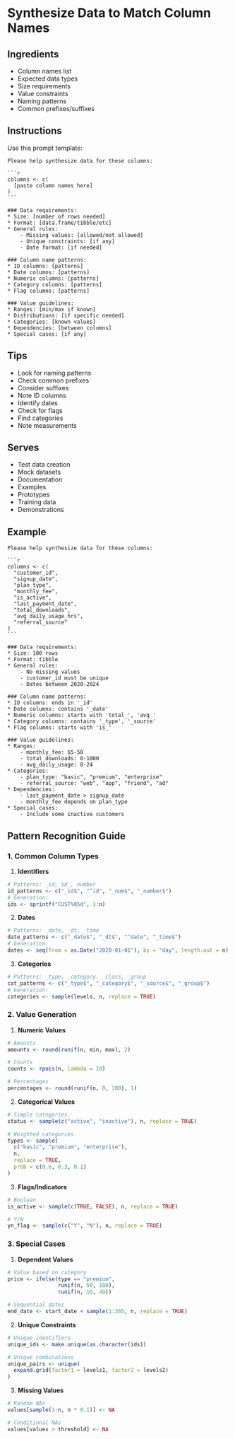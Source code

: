 
# Synthesize Data to Match Column Names {#column-synthesis}

## Ingredients

* Column names list
* Expected data types
* Size requirements
* Value constraints
* Naming patterns
* Common prefixes/suffixes

## Instructions

Use this prompt template:

````
Please help synthesize data for these columns:

```r
columns <- c(
  [paste column names here]
)
```

### Data requirements:
* Size: [number of rows needed]
* Format: [data.frame/tibble/etc]
* General rules:
    - Missing values: [allowed/not allowed]
    - Unique constraints: [if any]
    - Date format: [if needed]
    
### Column name patterns:
* ID columns: [patterns]
* Date columns: [patterns]
* Numeric columns: [patterns]
* Category columns: [patterns]
* Flag columns: [patterns]

### Value guidelines:
* Ranges: [min/max if known]
* Distributions: [if specific needed]
* Categories: [known values]
* Dependencies: [between columns]
* Special cases: [if any]
````

## Tips

* Look for naming patterns
* Check common prefixes
* Consider suffixes
* Note ID columns
* Identify dates
* Check for flags
* Find categories
* Note measurements

## Serves

* Test data creation
* Mock datasets
* Documentation
* Examples
* Prototypes
* Training data
* Demonstrations

## Example

````
Please help synthesize data for these columns:

```r
columns <- c(
  "customer_id",
  "signup_date",
  "plan_type",
  "monthly_fee",
  "is_active",
  "last_payment_date",
  "total_downloads",
  "avg_daily_usage_hrs",
  "referral_source"
)
```

### Data requirements:
* Size: 100 rows
* Format: tibble
* General rules:
    - No missing values
    - customer_id must be unique
    - Dates between 2020-2024
    
### Column name patterns:
* ID columns: ends in '_id'
* Date columns: contains '_date'
* Numeric columns: starts with 'total_', 'avg_'
* Category columns: contains '_type', '_source'
* Flag columns: starts with 'is_'

### Value guidelines:
* Ranges:
    - monthly_fee: $5-50
    - total_downloads: 0-1000
    - avg_daily_usage: 0-24
* Categories:
    - plan_type: "basic", "premium", "enterprise"
    - referral_source: "web", "app", "friend", "ad"
* Dependencies:
    - last_payment_date > signup_date
    - monthly_fee depends on plan_type
* Special cases:
    - Include some inactive customers
````

## Pattern Recognition Guide

### 1. Common Column Types

1. **Identifiers**
```r
# Patterns: _id, id_, number
id_patterns <- c("_id$", "^id", "_num$", "_number$")
# Generation:
ids <- sprintf("CUST%05d", 1:n)
```

2. **Dates**
```r
# Patterns: _date, _dt, _time
date_patterns <- c("_date$", "_dt$", "^date", "_time$")
# Generation:
dates <- seq(from = as.Date("2020-01-01"), by = "day", length.out = n)
```

3. **Categories**
```r
# Patterns: _type, _category, _class, _group
cat_patterns <- c("_type$", "_category$", "_source$", "_group$")
# Generation:
categories <- sample(levels, n, replace = TRUE)
```

### 2. Value Generation

1. **Numeric Values**
```r
# Amounts
amounts <- round(runif(n, min, max), 2)

# Counts
counts <- rpois(n, lambda = 10)

# Percentages
percentages <- round(runif(n, 0, 100), 1)
```

2. **Categorical Values**
```r
# Simple categories
status <- sample(c("active", "inactive"), n, replace = TRUE)

# Weighted categories
types <- sample(
  c("basic", "premium", "enterprise"),
  n,
  replace = TRUE,
  prob = c(0.6, 0.3, 0.1)
)
```

3. **Flags/Indicators**
```r
# Boolean
is_active <- sample(c(TRUE, FALSE), n, replace = TRUE)

# Y/N
yn_flag <- sample(c("Y", "N"), n, replace = TRUE)
```

### 3. Special Cases

1. **Dependent Values**
```r
# Value based on category
price <- ifelse(type == "premium",
                runif(n, 50, 100),
                runif(n, 10, 49))

# Sequential dates
end_date <- start_date + sample(1:365, n, replace = TRUE)
```

2. **Unique Constraints**
```r
# Unique identifiers
unique_ids <- make.unique(as.character(ids))

# Unique combinations
unique_pairs <- unique(
  expand.grid(factor1 = levels1, factor2 = levels2)
)
```

3. **Missing Values**
```r
# Random NAs
values[sample(1:n, n * 0.1)] <- NA

# Conditional NAs
values[values > threshold] <- NA
```

